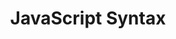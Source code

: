 ---
id: "web_tf_easy_006"
questionType: "TRUE_FALSE"
title: "JavaScript Syntax"
statement: "JavaScript statements must always end with a semicolon."
difficulty: "EASY"
category: "Web Development"
correctAnswer: false
explanation: "Semicolons are optional in JavaScript, though recommended for clarity."
---